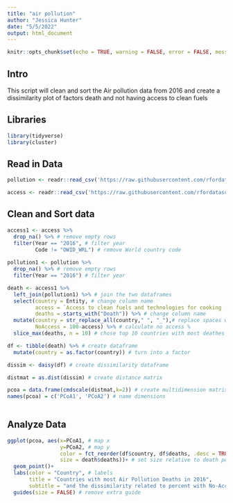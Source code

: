 ```yaml
---
title: "air pollution"
author: "Jessica Hunter"
date: "5/5/2022"
output: html_document
---
```


```r
knitr::opts_chunk$set(echo = TRUE, warning = FALSE, error = FALSE, message = FALSE)
```
## Intro 

This script will clean and sort the Air pollution data from 2016 and create a dissimilarity plot of factors death and not having access to clean fuels

## Libraries

```r
library(tidyverse)
library(cluster)
```

## Read in Data

```r
pollution <- readr::read_csv('https://raw.githubusercontent.com/rfordatascience/tidytuesday/master/data/2022/2022-04-12/indoor_pollution.csv')

access <- readr::read_csv('https://raw.githubusercontent.com/rfordatascience/tidytuesday/master/data/2022/2022-04-12/fuel_access.csv')

```

## Clean and Sort data
```r
access1 <- access %>% 
  drop_na() %>% # remove empty rows
  filter(Year == "2016", # filter year
         Code != "OWID_WRL") # remove World country code
  
pollution1 <- pollution %>% 
  drop_na() %>% # remove empty rows
  filter(Year == "2016") # filter year

death <- access1 %>% 
  left_join(pollution1) %>% # join the two dataframes
  select(country = Entity, # change column name
         access = `Access to clean fuels and technologies for cooking  (% of population)`, # change colimn name
         deaths = starts_with("Death")) %>% # change column name
  mutate(country = str_replace_all(country," ", "_"),# replace spaces with "_"
         NoAccess = 100-access) %>% # calculate no access %
  slice_max(deaths, n = 10) # chose top 10 countries with most deathes

df <- tibble(death) %>% # create dataframe
  mutate(country = as.factor(country)) # turn into a factor

dissim <- daisy(df) # create dissimilarity dataframe

distmat = as.dist(dissim) # create distance matrix

pcoa = data.frame(cmdscale(distmat,k=2)) # create multidimension matrix with 2 dimensions
names(pcoa) = c('PCoA1', 'PCoA2') # name dimensions
  
```

## Analyze Data

```r

ggplot(pcoa, aes(x=PCoA1, # map x
                 y=PCoA2, # map y
                 color = fct_reorder(df$country, df$deaths, .desc = TRUE), # reorder 
                 size = death$deaths))+ # set size relative to death percent
  geom_point()+
  labs(color = "Country", # labels
       title = "Countries with most Air Pollution Deaths in 2016",
       subtitle = "and the dissimilarity related to percent with No-Access to Clean Fuels")+
  guides(size = FALSE) # remove extra guide
```

